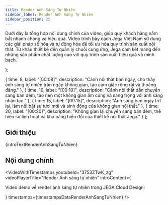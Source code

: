 ```yaml
---
title: Render Ánh Sáng Tự Nhiên
sidebar_label: Render Ánh Sáng Tự Nhiên
sidebar_position: 25
---
```



  <p>
    Dưới đây là tổng hợp nội dung chính của video, giúp quý khách hàng nắm bắt nhanh chóng và hiệu quả. Video trình bày cách Jega Việt Nam sử dụng các giải pháp số hóa và tự động hóa để tối ưu hóa quy trình sản xuất nội thất. Từ khâu thiết kế đến quản lý chuỗi cung ứng, Jega cam kết mang đến những sản phẩm chất lượng cao với quy trình sản xuất hiệu quả và minh bạch.
  </p>
);

  { time: 8, label: "[00:08]", description: "Cảnh nội thất ban ngày, cho thấy ánh sáng tự nhiên tràn ngập không gian, tạo cảm giác rộng rãi và thoáng đãng." },
  { time: 10, label: "[00:10]", description: "Cảnh nội thất dần chuyển sang ban đêm, tạo nên một không gian ấm cúng và sang trọng với ánh sáng nhân tạo." },
  { time: 15, label: "[00:15]", description: "Ánh sáng ban ngày trở lại, làm nổi bật sự tươi mới và sinh động của không gian nội thất." },
  { time: 20, label: "[00:20]", description: "Không gian lại chuyển sang ban đêm, thể hiện sự linh hoạt và khả năng biến đổi của thiết kế nội thất Jega." }
];

## Giới thiệu

{introTextRenderAnhSangTuNhien}

## Nội dung chính

<VideoWithTimestamps
  youtubeId="3753ZTwK_zg"
  videoPlayerTitle="Render Ánh sáng tự nhiên"
  introContent={<p>Video demo về render ánh sáng tự nhiên trong JEGA Cloud Design:</p>}
  timestamps={timestampsDataRenderAnhSangTuNhien}
/>
